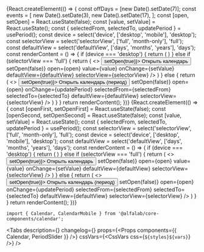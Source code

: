


<Meta
    title='Компоненты/Calendar'
    component={Calendar}
/>


<!-- Canvas -->

<Story name='Calendar'>
    {React.createElement(() => {
        const offDays = [new Date().setDate(7)];
        const events = [
            new Date().setDate(3),
            new Date().setDate(17),
        ];
        const [open, setOpen] = React.useState(false);
        const [value, setValue] = React.useState();
        const { selectedFrom, selectedTo, updatePeriod } = usePeriod();
        const device = select('device', ['desktop', 'mobile'], 'desktop');
        const selectorView = select('selectorView', ['full', 'month-only'], 'full');
        const defaultView = select('defaultView', ['days', 'months', 'years'], 'days');
        const renderContent = () => {
            if (device === 'desktop') {
                return (
                    <Calendar
                        value={value}
                        onChange={setValue}
                        offDays={offDays}
                        events={events}
                        defaultView={defaultView}
                        selectorView={selectorView}
                    />
                )
            }
            else if (selectorView === 'full') {
                return (
                    <>
                        <Button onClick={() => setOpen(true)}>
                            Открыть календарь
                        </Button>
                        <CalendarMobile
                            onClose={() => setOpen(false)}
                            open={open}
                            value={value}
                            onChange={setValue}
                            defaultView={defaultView}
                            selectorView={selectorView}
                        />
                    </>
                )
            }
            else {
                return (
                    <>
                        <Button onClick={() => setOpen(true)}>
                            Открыть календарь (период)
                        </Button>
                        <CalendarMobile
                            onClose={() => setOpen(false)}
                            open={open}
                            onChange={updatePeriod}
                            selectedFrom={selectedFrom}
                            selectedTo={selectedTo}
                            defaultView={defaultView}
                            selectorView={selectorView}
                        />
                    </>
                )
            }
        }
        return renderContent();
    })}
</Story>

<Story name='CalendarMobile'>
    {React.createElement(() => {
        const [openFirst, setOpenFirst] = React.useState(false);
        const [openSecond, setOpenSecond] = React.useState(false);
        const [value, setValue] = React.useState();
        const { selectedFrom, selectedTo, updatePeriod } = usePeriod();
        const selectorView = select('selectorView', ['full', 'month-only'], 'full');
        const device = select('device', ['desktop', 'mobile'], 'desktop');
        const defaultView = select('defaultView', ['days', 'months', 'years'], 'days');
        const renderContent = () => {
            if (device === 'desktop') {
                return (
                    <Calendar
                        value={value}
                        onChange={setValue}
                        offDays={offDays}
                        events={events}
                        defaultView={defaultView}
                        selectorView={selectorView}
                    />
                )
            }
            else if (selectorView === 'full') {
                return (
                    <>
                        <Button onClick={() => setOpen(true)}>
                            Открыть календарь
                        </Button>
                        <CalendarMobile
                            onClose={() => setOpen(false)}
                            open={open}
                            value={value}
                            onChange={setValue}
                            defaultView={defaultView}
                            selectorView={selectorView}
                        />
                    </>
                )
            }
            else {
                return (
                    <>
                        <Button onClick={() => setOpen(true)}>
                            Открыть календарь (период)
                        </Button>
                        <CalendarMobile
                            onClose={() => setOpen(false)}
                            open={open}
                            onChange={updatePeriod}
                            selectedFrom={selectedFrom}
                            selectedTo={selectedTo}
                            defaultView={defaultView}
                            selectorView={selectorView}
                        />
                    </>
                )
            }
        }
        return renderContent();
    })}
</Story>


<!-- Docs -->

<ComponentHeader
    name='Calendar'
    version={version}
    package='@alfalab/core-components/calendar'
    stage={2}
/>

```tsx
import { Calendar, CalendarMobile } from '@alfalab/core-components/calendar';
```

<Tabs
    description={<Description />}
    changelog={<Changelog />}
    props={<Props components={{ Calendar, PeriodSlider }} />}
    cssVars={<CssVars css={`${styles}${vars}`} />}
/>

